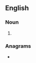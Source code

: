 ==English==

===Noun===
{{head|en|noun form}}

# {{plural of|en|alienor}}

===Anagrams===
* {{anagrams|en|a=aeilnors|Oslerian|Rosaline|Sorelian|ailerons|alerions|arsoline|isoneral|lion's ear|rosaline|rose nail}}